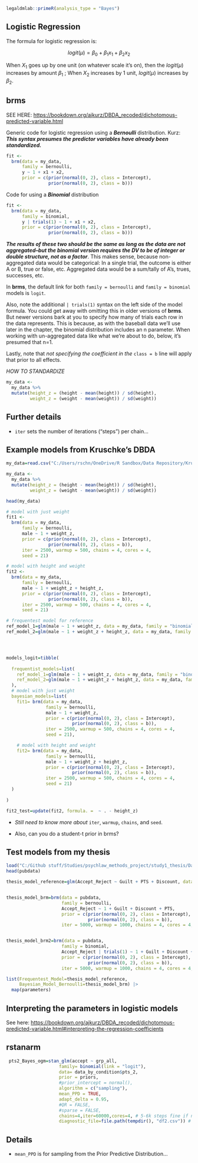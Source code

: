 ```r
legaldmlab::primeR(analysis_type = "Bayes")
```

## Logistic Regression

The formula for logistic regression is:

$$
logit(\mu)=\beta_0 + \beta_1x_1 + \beta_2x_2
$$

When $X_1$ goes up by one unit (on whatever scale it's on), then the $logit(\mu)$ increases by amount $\beta_1$ ; When $X_2$ increases by 1 unit, $logit(\mu)$ increases by $\beta_2$.

## brms

SEE HERE: <https://bookdown.org/ajkurz/DBDA_recoded/dichotomous-predicted-variable.html>

Generic code for logistic regression using a ***Bernoulli*** distribution. Kurz: ***This syntax presumes the predictor variables have already been standardized.***

```r
fit <-
  brm(data = my_data, 
      family = bernoulli,
      y ~ 1 + x1 + x2,
      prior = c(prior(normal(0, 2), class = Intercept),
                prior(normal(0, 2), class = b)))
```

Code for using a ***Binomial*** distribution

```r
fit <-
  brm(data = my_data, 
      family = binomial,
      y | trials(1) ~ 1 + x1 + x2,
      prior = c(prior(normal(0, 2), class = Intercept),
                prior(normal(0, 2), class = b)))
```

***The results of these two should be the same as long as the data are not aggregated--but the binomial version requires the DV to be of integer or double structure, not as a factor***. This makes sense, because non-aggregated data would be categorical: In a single trial, the outcome is either A or B, true or false, etc. Aggregated data would be a sum/tally of A's, trues, successes, etc.

In **brms**, the default link for both `family = bernoulli` and `family = binomial` models is `logit`.

Also, note the additional `| trials(1)` syntax on the left side of the model formula. You could get away with omitting this in older versions of **brms**. But newer versions bark at you to specify how many of trials each row in the data represents. This is because, as with the baseball data we'll use later in the chapter, the binomial distribution includes an n parameter. When working with un-aggregated data like what we're about to do, below, it's presumed that n=1.

Lastly, note that *not specifying the coefficient in the* `class = b` line will apply that prior to all effects.

*HOW TO STANDARDIZE*

```r
my_data <-
  my_data %>% 
  mutate(height_z = (height - mean(height)) / sd(height),
         weight_z = (weight - mean(weight)) / sd(weight))
```

## Further details

-   `iter` sets the number of iterations ("steps") per chain...

## Example models from Kruschke's DBDA

```r

my_data=read.csv("C:/Users/rschn/OneDrive/R Sandbox/Data Repository/Kruschke data/HtWtData110.csv")

my_data <-
  my_data %>% 
  mutate(height_z = (height - mean(height)) / sd(height),
         weight_z = (weight - mean(weight)) / sd(weight))

head(my_data)

# model with just weight
fit1 <-
  brm(data = my_data, 
      family = bernoulli,
      male ~ 1 + weight_z,
      prior = c(prior(normal(0, 2), class = Intercept),
                prior(normal(0, 2), class = b)),
      iter = 2500, warmup = 500, chains = 4, cores = 4,
      seed = 21)

# model with height and weight
fit2 <-
  brm(data = my_data, 
      family = bernoulli,
      male ~ 1 + weight_z + height_z,
      prior = c(prior(normal(0, 2), class = Intercept),
                prior(normal(0, 2), class = b)),
      iter = 2500, warmup = 500, chains = 4, cores = 4,
      seed = 21)

# frequentest model for reference
ref_model_1=glm(male ~ 1 + weight_z, data = my_data, family = "binomial")
ref_model_2=glm(male ~ 1 + weight_z + height_z, data = my_data, family = "binomial")




models_logit=tibble(
  
  frequentist_models=list(
    ref_model_1=glm(male ~ 1 + weight_z, data = my_data, family = "binomial"),
    ref_model_2=glm(male ~ 1 + weight_z + height_z, data = my_data, family = "binomial")
  ),
  # model with just weight
  bayesian_models=list(
    fit1= brm(data = my_data, 
               family = bernoulli,
               male ~ 1 + weight_z,
               prior = c(prior(normal(0, 2), class = Intercept),
                         prior(normal(0, 2), class = b)),
               iter = 2500, warmup = 500, chains = 4, cores = 4,
               seed = 21),

    # model with height and weight
    fit2= brm(data = my_data, 
               family = bernoulli,
               male ~ 1 + weight_z + height_z,
               prior = c(prior(normal(0, 2), class = Intercept),
                         prior(normal(0, 2), class = b)),
               iter = 2500, warmup = 500, chains = 4, cores = 4,
               seed = 21)
  )
  
)

fit2_test=update(fit2, formula. =  ~ . - height_z)
```

-   *Still need to know more about* `iter`, `warmup`, `chains`, and `seed`.

-   Also, can you do a student-t prior in brms?

## Test models from my thesis

```r

load("C:/Github stuff/Studies/psychlaw_methods_project/study1_thesis/Data and Models/pubdata.RData")
head(pubdata)

thesis_model_reference=glm(Accept_Reject ~ Guilt + PTS + Discount, data = pubdata, family = "binomial")


thesis_model_brm=brm(data = pubdata,
                     family = bernoulli,
                     Accept_Reject ~ 1 + Guilt + Discount + PTS,
                     prior = c(prior(normal(0, 2), class = Intercept),
                               prior(normal(0, 2), class = b)),
                     iter = 5000, warmup = 1000, chains = 4, cores = 4, seed = 21)


thesis_model_brm2=brm(data = pubdata,
                     family = binomial,
                     Accept_Reject | trials(1) ~ 1 + Guilt + Discount + PTS,
                     prior = c(prior(normal(0, 2), class = Intercept),
                               prior(normal(0, 2), class = b)),
                     iter = 5000, warmup = 1000, chains = 4, cores = 4, seed = 21)

list(Frequentest_Model=thesis_model_reference,
     Bayesian_Model_Bernoulli=thesis_model_brm) |> 
  map(parameters)

```

## Interpreting the parameters in logistic models

See here: <https://bookdown.org/ajkurz/DBDA_recoded/dichotomous-predicted-variable.html#interpreting-the-regression-coefficients>

## rstanarm

```r
 pts2_Bayes_ogm=stan_glm(accept ~ grp_all, 
                    family= binomial(link = "logit"), 
                    data= data_by_condition$pts_2, 
                    prior = priors,
                    #prior_intercept = normal(), 
                    algorithm = c("sampling"), 
                    mean_PPD = TRUE,
                    adapt_delta = 0.95, 
                    #QR = FALSE, 
                    #sparse = FALSE,
                    chains=4,iter=60000,cores=4, # 5-6k steps fine if not using Bayes factors; 50-60k if using them.
                    diagnostic_file=file.path(tempdir(), "df2.csv")) # can delete this if not using Bayes factors
```

## Details

-   `mean_PPD` is for sampling from the Prior Predictive Distribution...
